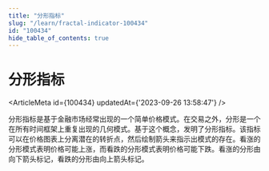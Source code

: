 ```yaml
---
title: "分形指标"
slug: "/learn/fractal-indicator-100434"
id: "100434"
hide_table_of_contents: true
---
```



# 分形指标

<ArticleMeta id={100434} updatedAt={'2023-09-26 13:58:47'} />
<div className='border-solid border-b border-t-0 my-4 border-[var(--ifm-color-gray-300)]' />

分形指标是基于金融市场经常出现的一个简单价格模式。在交易之外，分形是一个在所有时间框架上重复出现的几何模式。基于这个概念，发明了分形指标。该指标可以在价格图表上分离潜在的转折点，然后绘制箭头来指示出模式的存在。看涨的分形模式表明价格可能上涨，而看跌的分形模式表明价格可能下跌。看涨的分形由向下箭头标记，看跌的分形由向上箭头标记。
